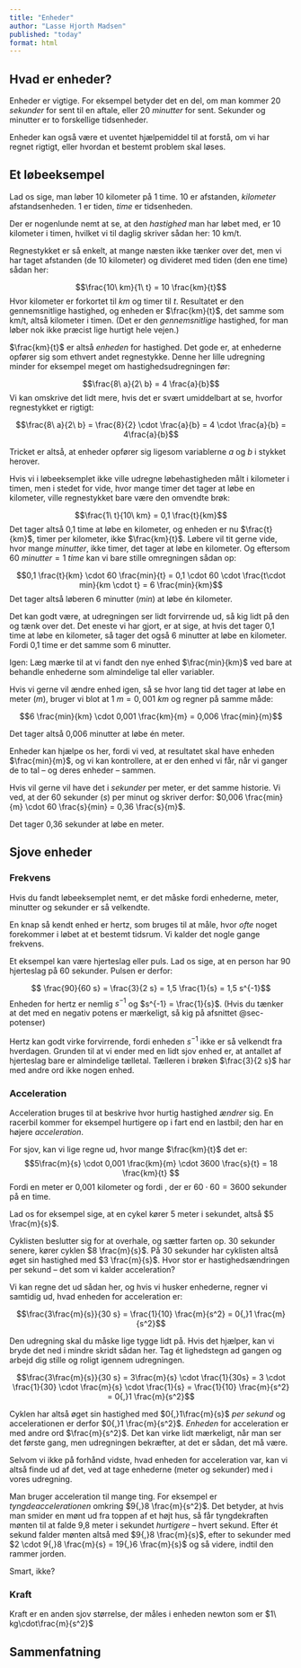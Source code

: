 ```yaml
---
title: "Enheder"
author: "Lasse Hjorth Madsen"
published: "today"
format: html
---
```


## Hvad er enheder? {#sec-enheder}

Enheder er vigtige. For eksempel betyder det en del, om man kommer 20 *sekunder* for sent til en aftale, eller 20 *minutter* for sent. Sekunder og minutter er to forskellige tidsenheder. 

Enheder kan også være et uventet hjælpemiddel til at forstå, om vi har regnet rigtigt, eller hvordan et bestemt problem skal løses.

## Et løbeeksempel

Lad os sige, man løber 10 kilometer på 1 time. 10 er afstanden, *kilometer* afstandsenheden. 1 er tiden, *time* er tidsenheden.

Der er nogenlunde nemt at se, at den  *hastighed* man har løbet med, er 10 kilometer i timen, hvilket vi til daglig skriver sådan her: 10 km/t.

Regnestykket er så enkelt, at mange næsten ikke tænker over det, men vi har taget afstanden (de 10 kilometer) og divideret med tiden (den ene time) sådan her:

$$\frac{10\ km}{1\ t} = 10 \frac{km}{t}$$
Hvor kilometer er forkortet til $km$ og timer til $t$. Resultatet er den gennemsnitlige hastighed, og enheden er $\frac{km}{t}$, det samme som km/t, altså kilometer i timen. (Det er den *gennemsnitlige* hastighed, for man løber nok ikke præcist lige hurtigt hele vejen.) 

$\frac{km}{t}$ er altså *enheden* for hastighed. Det gode er, at enhederne opfører sig som ethvert andet regnestykke. Denne her lille udregning minder for eksempel meget om hastighedsudregningen før:

$$\frac{8\ a}{2\ b} = 4 \frac{a}{b}$$
Vi kan omskrive det lidt mere, hvis det er svært umiddelbart at se, hvorfor regnestykket er rigtigt:

$$\frac{8\ a}{2\ b} = \frac{8}{2} \cdot \frac{a}{b} = 4 \cdot \frac{a}{b} = 4\frac{a}{b}$$

Tricket er altså, at enheder opfører sig ligesom variablerne $a$ og $b$ i stykket herover.

Hvis vi i løbeeksemplet ikke ville udregne løbehastigheden målt i kilometer i timen, men i stedet for vide, hvor mange timer det tager at løbe en kilometer, ville regnestykket bare være den omvendte brøk:

$$\frac{1\ t}{10\ km} = 0,1 \frac{t}{km}$$
Det tager altså 0,1 time at løbe en kilometer, og enheden er nu $\frac{t}{km}$, timer per kilometer, ikke $\frac{km}{t}$. Løbere vil tit gerne vide, hvor mange *minutter*, ikke timer, det tager at løbe en kilometer. Og eftersom $60\ minutter = 1\ time$ kan vi bare stille omregningen sådan op:

$$0,1 \frac{t}{km} \cdot 60 \frac{min}{t} = 0,1 \cdot 60 \cdot \frac{t\cdot min}{km \cdot t} = 6 \frac{min}{km}$$
Det tager altså løberen 6 minutter ($min$) at løbe én kilometer.

Det kan godt være, at udregningen ser lidt forvirrende ud, så kig lidt på den og tænk over det. Det eneste vi har gjort, er at sige, at hvis det tager 0,1 time at løbe en kilometer, så tager det også 6 minutter at løbe en kilometer. Fordi 0,1 time er det samme som 6 minutter.   

Igen: Læg mærke til at vi fandt den nye enhed $\frac{min}{km}$ ved bare at behandle enhederne som almindelige tal eller variabler.

Hvis vi gerne vil ændre enhed igen, så se hvor lang tid det tager at løbe en meter ($m$), bruger vi blot at $1\ m = 0,001\ km$ og regner på samme måde:

$$6 \frac{min}{km} \cdot 0,001 \frac{km}{m} = 0,006 \frac{min}{m}$$

Det tager altså 0,006 minutter at løbe én meter.

Enheder kan hjælpe os her, fordi vi ved, at resultatet skal have enheden $\frac{min}{m}$, og vi kan kontrollere, at er den enhed vi får, når vi ganger de to tal -- og deres enheder -- sammen.


Hvis vil gerne vil have det i *sekunder* per meter, er det samme historie. Vi ved, at der 60 sekunder ($s$) per minut og skriver derfor: $0,006 \frac{min}{m} \cdot 60 \frac{s}{min} = 0,36 \frac{s}{m}$.

Det tager 0,36 sekunder at løbe en meter.

## Sjove enheder

### Frekvens

Hvis du fandt løbeeksemplet nemt, er det måske fordi enhederne, meter, minutter og sekunder er så velkendte.

En knap så kendt enhed er hertz, som bruges til at måle, hvor *ofte* noget forekommer i løbet at et bestemt tidsrum. Vi kalder det nogle gange frekvens.

Et eksempel kan være hjerteslag eller puls. Lad os sige, at en person har 90 hjerteslag på 60 sekunder. Pulsen er derfor:

$$ \frac{90}{60 s} = \frac{3}{2 s} = 1,5 \frac{1}{s} = 1,5 s^{-1}$$
Enheden for hertz er nemlig $s^{-1}$ og $s^{-1} = \frac{1}{s}$. (Hvis du tænker at det med en negativ potens er mærkeligt, så kig på afsnittet @sec-potenser)

Hertz kan godt virke forvirrende, fordi enheden $s^{-1}$ ikke er så velkendt fra hverdagen. Grunden til at vi ender med en lidt sjov enhed er, at antallet af hjerteslag bare er almindelige tælletal. Tælleren i brøken $\frac{3}{2 s}$ har med andre ord ikke nogen enhed.

### Acceleration

Acceleration bruges til at beskrive hvor hurtig hastighed *ændrer* sig. En racerbil kommer for eksempel hurtigere op i fart end en lastbil; den har en højere *acceleration*.

[For sjov, kan vi lige regne ud, hvor mange $\frac{km}{t}$ det er: $$5\frac{m}{s} \cdot 0,001  \frac{km}{m} \cdot 3600 \frac{s}{t} = 18 \frac{km}{t} $$ Fordi en meter er 0,001 kilometer og fordi , der er $60 \cdot 60 = 3600$ sekunder på en time.]{.aside}

Lad os for eksempel sige, at en cykel kører 5 meter i sekundet, altså $5 \frac{m}{s}$.

Cyklisten beslutter sig for at overhale, og sætter farten op. 30 sekunder senere, kører cyklen $8 \frac{m}{s}$. På 30 sekunder har cyklisten altså øget sin hastighed med $3 \frac{m}{s}$. Hvor stor er hastighedsændringen per sekund -- det som vi kalder acceleration?

Vi kan regne det ud sådan her, og hvis vi husker enhederne, regner vi samtidig ud, hvad enheden for acceleration er:

$$\frac{3\frac{m}{s}}{30 s} =  \frac{1}{10} \frac{m}{s^2} = 0{,}1 \frac{m}{s^2}$$

Den udregning skal du måske lige tygge lidt på. Hvis det hjælper, kan vi bryde det ned i mindre skridt sådan her. Tag ét lighedstegn ad gangen og arbejd dig stille og roligt igennem udregningen.

$$\frac{3\frac{m}{s}}{30 s} = 3\frac{m}{s} \cdot \frac{1}{30s} = 3 \cdot \frac{1}{30} \cdot \frac{m}{s} \cdot \frac{1}{s} = \frac{1}{10} \frac{m}{s^2} = 0{,}1 \frac{m}{s^2}$$

Cyklen har altså øget sin hastighed med $0{,}1\frac{m}{s}$ *per sekund* og accelerationen er derfor $0{,}1 \frac{m}{s^2}$. *Enheden* for acceleration er med andre ord $\frac{m}{s^2}$. Det kan virke lidt mærkeligt, når man ser det første gang, men udregningen bekræfter, at det er sådan, det må være.

Selvom vi ikke på forhånd vidste, hvad enheden for acceleration var, kan vi altså finde ud af det, ved at tage enhederne (meter og sekunder) med i vores udregning.

Man bruger acceleration til mange ting. For eksempel er *tyngdeaccelerationen* omkring $9{,}8 \frac{m}{s^2}$. Det betyder, at hvis man smider en mønt ud fra toppen af et højt hus, så får tyngdekraften mønten til at falde 9,8 meter i sekundet *hurtigere* -- hvert sekund. Efter ét sekund falder mønten altså med $9{,}8 \frac{m}{s}$, efter to sekunder med $2 \cdot 9{,}8 \frac{m}{s} = 19{,}6 \frac{m}{s}$ og så videre, indtil den rammer jorden.   

Smart, ikke?

### Kraft

Kraft er en anden sjov størrelse, der måles i enheden newton som er $1\ kg\cdot\frac{m}{s^2}$

## Sammenfatning